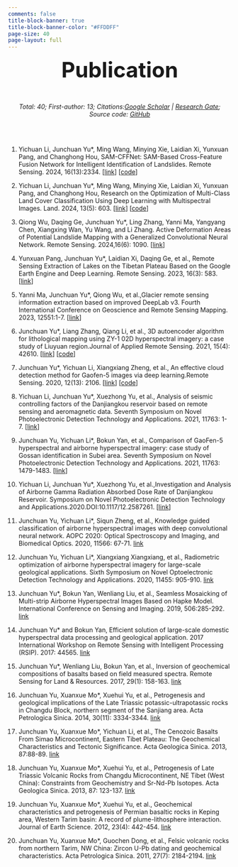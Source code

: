 ```yaml
---
comments: false
title-block-banner: true
title-block-banner-color: "#FFDDFF"
page-size: 40  
page-layout: full
---
```



<center><font size=28 >**Publication**</font></center>
<br>

<center> _Total: 40; First-author: 13; Citations:[Google Scholar](https://scholar.google.com/citations?user=zRCPlPwAAAAJ&hl=en) | [Research Gate](https://www.researchgate.net/profile/Junchuan-Yu/research); Source code: [GitHub](https://github.com/JunchuanYu)_</center>

<br>
<br>

1. Yichuan Li, Junchuan Yu*, Ming Wang, Minying Xie, Laidian Xi, Yunxuan Pang, and Changhong Hou, SAM-CFFNet: SAM-Based Cross-Feature Fusion Network for Intelligent Identification of Landslides. Remote Sensing. 2024, 16(13):2334. [[link](https://www.mdpi.com/2072-4292/16/13/2334)] [[code](https://github.com/JunchuanYu/SAM-CFFNet)]
<br>

2. Yichuan Li, Junchuan Yu*, Ming Wang, Minying Xie, Laidian Xi, Yunxuan Pang, and Changhong Hou, Research on the Optimization of Multi-Class Land Cover Classification Using Deep Learning with Multispectral Images. Land. 2024, 13(5): 603. [[link](https://www.mdpi.com/2073-445X/13/5/603)] [[code](https://github.com/JunchuanYu/OUNet_for_multi-class_land_cover_classification)]
<br>

3. Qiong Wu, Daqing Ge, Junchuan Yu*, Ling Zhang, Yanni Ma, Yangyang Chen, Xiangxing Wan, Yu Wang, and Li Zhang. Active Deformation Areas of Potential Landslide Mapping with a Generalized Convolutional Neural Network. Remote Sensing. 2024,16(6): 1090. [[link](https://www.mdpi.com/2072-4292/16/6/1090)]
<br>


4. Yunxuan Pang, Junchuan Yu*, Laidian Xi, Daqing Ge, et al., Remote Sensing Extraction of Lakes on the Tibetan Plateau Based on the Google Earth Engine and Deep Learning. Remote Sensing. 2023, 16(3): 583. [[link](https://www.mdpi.com/2072-4292/16/3/583)] 
<br>

5. Yanni Ma, Junchuan Yu*, Qiong Wu, et al.,Glacier remote sensing information extraction based on improved DeepLab v3. Fourth International Conference on Geoscience and Remote Sensing Mapping. 2023, 12551:1-7.  [[link](https://www.spiedigitallibrary.org/conference-proceedings-of-spie/12551/2668425/Glacier-remote-sensing-information-extraction-based-on-improved-DeepLab-v3/10.1117/12.2668425.short)]
<br>

6. Junchuan Yu*, Liang Zhang, Qiang Li, et al., 3D autoencoder algorithm for lithological mapping using ZY-1 02D hyperspectral imagery: a case study of Liuyuan region.Journal of Applied Remote Sensing. 2021, 15(4): 42610. [[link](https://www.spiedigitallibrary.org/journals/3D-autoencoder-algorithm-for-lithological-mapping-using-ZY-1-02D/volume-15/issue-04/042610/3D-autoencoder-algorithm-for-lithological-mapping-using-ZY-1-02D/10.1117/1.JRS.15.042610.full?webSyncID=d8b047e9-226b-5a83-74c4-20b2168a0c7e&sessionGUID=edcdec2b-2028-8671-519a-3c6967de0145&_ga=2.219605662.602220705.1672332814-1614319201.1654131863)] [[code](https://github.com/JunchuanYu/3DCAE_for_lithological_mapping)]
<br>

7. Junchuan Yu*, Yichuan Li, Xiangxiang Zheng, et al., An effective cloud detection method for Gaofen-5 images via deep learning.Remote Sensing. 2020, 12(13): 2106. [[link](https://www.mdpi.com/2072-4292/12/13/2106)] [[code](https://github.com/JunchuanYu/MFGNet_Cloud_Detection_Remote_Sensing)]
<br>

8. Yichuan Li, Junchuan Yu*, Xuezhong Yu, et al., Analysis of seismic controlling factors of the Danjiangkou reservoir based on remote sensing and aeromagnetic data. Seventh Symposium on Novel Photoelectronic Detection Technology and Applications. 2021, 11763: 1-7. [[link](https://www.spiedigitallibrary.org/conference-proceedings-of-spie/11763/117635J/Comparison-of-GaoFen-5-hyperspectral-and-airborne-hyperspectral-imagery/10.1117/12.2587248.short)]
<br>

9. Junchuan Yu, Yichuan Li*, Bokun Yan, et al., Comparison of GaoFen-5 hyperspectral and airborne hyperspectral imagery: case study of Gossan identification in Subei area. Seventh Symposium on Novel Photoelectronic Detection Technology and Applications. 2021, 11763: 1479-1483. [[link](https://www.spiedigitallibrary.org/conference-proceedings-of-spie/11763/117635J/Comparison-of-GaoFen-5-hyperspectral-and-airborne-hyperspectral-imagery/10.1117/12.2587248.short?_ga=2.261679626.602220705.1672332814-1614319201.1654131863&SSO=1)]
<br>

10. Yichuan Li, Junchuan Yu*, Xuezhong Yu, et al.,Investigation and Analysis of Airborne Gamma Radiation Absorbed Dose Rate of Danjiangkou Reservoir. Symposium on Novel Photoelectronic Detection Technology and Applications.2020.DOI:10.1117/12.2587261. [[link](https://iopscience.iop.org/article/10.1088/1755-1315/660/1/012126)]
<br>


11. Junchuan Yu, Yichuan Li*, Siqun Zheng, et al., Knowledge guided classification of airborne hyperspectral images with deep convolutional neural network. AOPC 2020: Optical Spectroscopy and Imaging, and Biomedical Optics. 2020, 11566: 67-71. [link](https://spie.org/Publications/Proceedings/Paper/10.1117/12.2576383)
<br>


12. Junchuan Yu, Yichuan Li*, Xiangxiang Xiangxiang, et al., Radiometric optimization of airborne hyperspectral imagery for large-scale geological applications. Sixth Symposium on Novel Optoelectronic Detection Technology and Applications. 2020, 11455: 905-910. [link](https://spie.org/Publications/Proceedings/Paper/10.1117/12.2564651)
<br>


13. Junchuan Yu*, Bokun Yan, Wenliang Liu, et al., Seamless Mosaicking of Multi-strip Airborne Hyperspectral Images Based on Hapke Model. International Conference on Sensing and Imaging. 2019, 506:285-292. [link](https://link.springer.com/chapter/10.1007/978-3-319-91659-0_22)
<br>


14. Junchuan Yu* and Bokun Yan, Efficient solution of large-scale domestic hyperspectral data processing and geological application. 2017 International Workshop on Remote Sensing with Intelligent Processing (RSIP). 2017: 44565. [link](https://ieeexplore.ieee.org/document/7970774)
<br>


15. Junchuan Yu*, Wenliang Liu, Bokun Yan, et al., Inversion of geochemical compositions of basalts based on field measured spectra. Remote Sensing for Land & Resources. 2017, 29(1): 158-163. [link](https://www.gtzyyg.com/EN/10.6046/gtzyyg.2017.01.24#AbstractTab)
<br>


16. Junchuan Yu, Xuanxue Mo*, Xuehui Yu, et al., Petrogenesis and geological implications of the Late Triassic potassic-ultrapotassic rocks in Changdu Block, northern segment of the Sanjiang area. Acta Petrologica Sinica. 2014, 30(11): 3334-3344. [link](http://www.ysxb.ac.cn/article/id/aps_20141116)
<br>


17. Junchuan Yu, Xuanxue Mo*, Yichuan Li, et al., The Cenozoic Basalts From Simao Microcontinent, Eastern Tibet Plateau: The Geochemical Characteristics and Tectonic Significance. Acta Geologica Sinica. 2013, 87:88-89. [link](https://www.researchgate.net/publication/354652192_The_Cenozoic_Basalts_From_Simao_Microcontinent_Eastern_Tibet_Plateau_The_Geochemical_Characteristics_and_Tectonic_Significance)
<br>


18. Junchuan Yu, Xuanxue Mo*, Xuehui Yu, et al., Petrogenesis of Late Triassic Volcanic Rocks from Changdu Microcontinent, NE Tibet (West China): Constraints from Geochemistry and Sr-Nd-Pb Isotopes. Acta Geologica Sinica. 2013, 87: 123-137. [link](https://www.researchgate.net/publication/354652392_Petrogenesis_of_Late_Triassic_Volcanic_Rocks_from_Changdu_MicrocontinentNE_Tibet_West_China_Constraints_from_Geochemistry_and_Sr-Nd-Pb_Isotopes)
<br>


19. Junchuan Yu, Xuanxue Mo*, Xuehui Yu, et al., Geochemical characteristics and petrogenesis of Permian basaltic rocks in Keping area, Western Tarim basin: A record of plume-lithosphere interaction. Journal of Earth Science. 2012, 23(4): 442-454. [link](https://www.researchgate.net/publication/257789171_Geochemical_characteristics_and_petrogenesis_of_Permian_basaltic_rocks_in_Keping_area_Western_Tarim_basin_A_record_of_plume-lithosphere_interaction)
<br>


20. Junchuan Yu, Xuanxue Mo*, Guochen Dong, et al., Felsic volcanic rocks from northern Tarim, NW China: Zircon U-Pb dating and geochemical characteristics. Acta Petrologica Sinica. 2011, 27(7): 2184-2194. [link](http://www.ysxb.ac.cn/article/id/aps_20110726)
<br>





